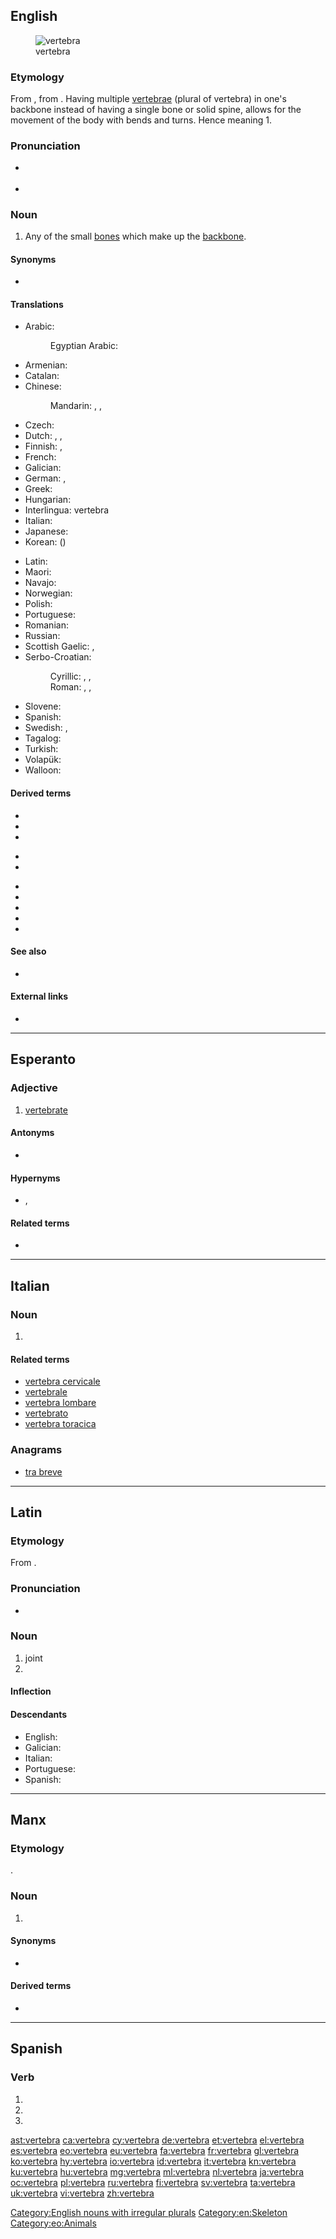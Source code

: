 {{also|vértebra}}
==English==
[[Image:Gray93.png|thumb|vertebra]]

===Etymology===
From {{etyl|la|en}} {{m|la|vertebra||joint}}, from {{m|la|vertere||to turn}}. Having multiple [[vertebrae]] (plural of vertebra) in one's backbone instead of having a single bone or solid spine, allows for the movement of the body with bends and turns. Hence meaning 1.

===Pronunciation===
* {{a|UK}} {{IPA|/ˈvɜːtɪbɹə/|lang=en}}
* {{audio|en-us-vertebra.ogg|Audio (US)|lang=en}}

===Noun===
{{en-noun|vertebræ|vertebrae|vertebras}}

# Any of the small [[bone]]s which make up the [[backbone]].

====Synonyms====
* {{l|en|spondyle}} {{qualifier|rare}}

====Translations====
{{trans-top|any of the small bones which make up the backbone}}
* Arabic: {{t|ar|فَقَرَة|f}}
*: Egyptian Arabic: {{t|arz|فقرة|f|tr=faqara|sc=Arab}}
* Armenian: {{t|hy|ող}}
* Catalan: {{t|ca|vèrtebra|f}}
* Chinese:
*: Mandarin: {{t+|cmn|椎骨|tr=zhuīgǔ|sc=Hani}}, {{t+|cmn|脊椎|tr=jǐzhuī|sc=Hani}}, {{t+|cmn|脊椎骨|tr=jǐzhuīgǔ|sc=Hani}}
* Czech: {{t+|cs|obratel|m}}
* Dutch: {{t+|nl|wervel|m}}, {{t|nl|rugwervel|m}}, {{t|nl|ruggengraatswervel|m}}
* Finnish: {{t+|fi|nikama}}, {{t+|fi|selkänikama}}
* French: {{t+|fr|vertèbre|m}}
* Galician: {{t+|gl|vértebra|f}}
* German: {{t+|de|Wirbel|m}}, {{t|de|Wirbelknochen|m}}
* Greek: {{t+|el|σπόνδυλος|m}}
* Hungarian: {{t+|hu|csigolya}}
* Interlingua: vertebra
* Italian: {{t+|it|vertebra|f}}
* Japanese: {{t|ja|椎骨|tr=ついこつ, tsuikotsu|sc=Jpan}}
* Korean: {{t+|ko|척추|sc=Kore}} ({{t+|ko|脊椎|sc=Kore}})
{{trans-mid}}
* Latin: {{t|la|vertebra}}
* Maori: {{t|mi|tangai}}
* Navajo: {{t|nv|íígháán}}
* Norwegian: {{t|no|ryggvirvel|m}}
* Polish: {{t|pl|kręg|m-in}}
* Portuguese: {{t+|pt|vértebra|f}}
* Romanian: {{t+|ro|vertebră|f}}
* Russian: {{t+|ru|позвоно́к|m}}
* Scottish Gaelic: {{t|gd|cnàimh an droma|m}}, {{t|gd|dromaltach|m}}
* Serbo-Croatian:
*: Cyrillic: {{t|sh|пршљен|m}}, {{t|sh|краљежак|m}}, {{t|sh|краљешак|m}}
*: Roman: {{t+|sh|pršljen|m}}, {{t+|sh|kralježak|m}}, {{t+|sh|kralješak|m}}
* Slovene: {{t+|sl|vretence|n}}
* Spanish: {{t+|es|vértebra|f}}
* Swedish: {{t|sv|ryggkota|c}}, {{t+|sv|kota|c}}
* Tagalog: {{t|tl|gulugod}}
* Turkish: {{t+|tr|omur}}
* Volapük: {{t+|vo|bäkavireb}}
* Walloon: {{t+|wa|cronzoxh|m}}
{{trans-bottom}}

====Derived terms====
{{der-top}}
* {{l|en|intervertebral}}
* {{l|en|intervertebrally}}
* {{l|en|vertebral}}
{{der-mid}}
* {{l|en|vertebrally}}
* {{l|en|vertebrate}}
{{der-bottom}}

* {{l|en|cervical vertebra}}
* {{l|en|coccygeal vertebra}}
* {{l|en|lumbar vertebra}}
* {{l|en|sacral vertebra}}
* {{l|en|thoracic vertebra}}

====See also====
* {{l|en|coccyx}}

====External links====
* {{pedialite}}

[[Category:English nouns with irregular plurals]]
[[Category:en:Skeleton]]

----

==Esperanto==

===Adjective===
{{eo-head}}

# [[vertebrate]]

====Antonyms====
* {{l|eo|malvertebra|gloss=invertebrate}}

====Hypernyms====
* {{l|eo|ĥordohava}}, {{l|eo|ĥordula|gloss=[[chordate]]}}

====Related terms====
* {{l|eo|vertebro|gloss=a vertebrate}}

[[Category:eo:Animals]]

----

==Italian==
{{wikipedia|lang=it}}

===Noun===
{{it-noun|f}}

# {{label|it|skeleton}} {{l|en|vertebra}}

====Related terms====
* [[vertebra cervicale]]
* [[vertebrale]]
* [[vertebra lombare]]
* [[vertebrato]]
* [[vertebra toracica]]

===Anagrams===
* [[tra breve#Italian|tra breve]]

----

==Latin==
{{wikipedia|lang=la}}

===Etymology===
From {{suffix|verto|bra|gloss1=to turn|alt1=vert(ō)|lang=la}}.

===Pronunciation===
* {{la-IPA|vertebra}}

===Noun===
{{la-noun|vertebra||vertebrae|f|first}}

# joint
# {{l|en|vertebra}}

====Inflection====
{{la-decl-1st|vertebr}}

====Descendants====
* English: {{l|en|vertebra}}
* Galician: {{l|gl|vértebra}}
* Italian: {{l|it|vertebra}}
* Portuguese: {{l|pt|vértebra}}
* Spanish: {{l|es|vértebra}}

----

==Manx==

===Etymology===
{{borrowing|la|vertebra|lang=gv}}.

===Noun===
{{gv-noun|f|vertebraghyn|vertebra}}

# {{label|gv|anatomy}} {{l|en|vertebra}}

====Synonyms====
* {{l|gv|junt craue-drommey}}

====Derived terms====
* {{l|gv|vertebragh|gloss=vertebrate, vertebral}}

----

==Spanish==

===Verb===
{{es-verb-form}}

# {{es-verb form of|mood=ind|tense=pres|num=s|pers=2|formal=y|ending=ar|vertebrar}}
# {{es-verb form of|mood=ind|tense=pres|num=s|pers=3|ending=ar|vertebrar}}
# {{es-verb form of|mood=imp|num=s|pers=2|formal=n|sense=+|ending=ar|vertebrar}}

[[ast:vertebra]]
[[ca:vertebra]]
[[cy:vertebra]]
[[de:vertebra]]
[[et:vertebra]]
[[el:vertebra]]
[[es:vertebra]]
[[eo:vertebra]]
[[eu:vertebra]]
[[fa:vertebra]]
[[fr:vertebra]]
[[gl:vertebra]]
[[ko:vertebra]]
[[hy:vertebra]]
[[io:vertebra]]
[[id:vertebra]]
[[it:vertebra]]
[[kn:vertebra]]
[[ku:vertebra]]
[[hu:vertebra]]
[[mg:vertebra]]
[[ml:vertebra]]
[[nl:vertebra]]
[[ja:vertebra]]
[[oc:vertebra]]
[[pl:vertebra]]
[[ru:vertebra]]
[[fi:vertebra]]
[[sv:vertebra]]
[[ta:vertebra]]
[[uk:vertebra]]
[[vi:vertebra]]
[[zh:vertebra]]